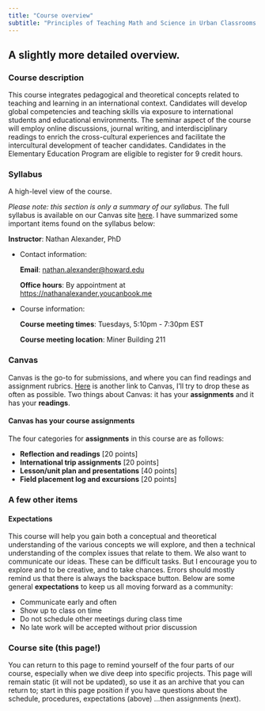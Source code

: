 ```yaml
---
title: "Course overview"
subtitle: "Principles of Teaching Math and Science in Urban Classrooms II"
---
```


## A slightly more detailed overview.

### Course description

This course integrates pedagogical and theoretical concepts related to teaching and learning in an international context. Candidates will develop global competencies and teaching skills via exposure to international students and educational environments. The seminar aspect of the course will employ online discussions, journal writing, and interdisciplinary readings to enrich the cross-cultural experiences and facilitate the intercultural development of teacher candidates. Candidates in the Elementary Education Program are eligible to register for 9 credit hours.

### **Syllabus**

A high-level view of the course.

*Please note: this section is only a summary of our syllabus.* The full syllabus is available on our Canvas site [here](https://canvas.howard.edu/courses/58654/){target="_blank"}. I have summarized some important items found on the syllabus below:

**Instructor**: Nathan Alexander, PhD

-   Contact information:

    **Email**: [nathan.alexander\@howard.edu](mailto:nathan.alexander@howard.edu)

    **Office hours**: By appointment at <https://nathanalexander.youcanbook.me>

-   Course information:

    **Course meeting times**: Tuesdays, 5:10pm - 7:30pm EST

    **Course meeting location**: Miner Building 211

### **Canvas**

Canvas is the go-to for submissions, and where you can find readings and assignment rubrics. [Here](https://canvas.howard.edu/courses/58654/) is another link to Canvas, I'll try to drop these as often as possible. Two things about Canvas: it has your **assignments** and it has your **readings**.

#### Canvas has your course assignments

::: incremental
The four categories for **assignments** in this course are as follows:

-   **Reflection and readings** \[20 points\]
-   **International trip assignments** \[20 points\]
-   **Lesson/unit plan and presentations** \[40 points\]
-   **Field placement log and excursions** \[20 points\]
:::

### **A few other items**

#### Expectations

This course will help you gain both a conceptual and theoretical understanding of the various concepts we will explore, and then a technical understanding of the complex issues that relate to them. We also want to communicate our ideas. These can be difficult tasks. But I encourage you to explore and to be creative, and to take chances. Errors should mostly remind us that there is always the backspace button. Below are some general **expectations** to keep us all moving forward as a community:

::: incremental
-   Communicate early and often
-   Show up to class on time
-   Do not schedule other meetings during class time
-   No late work will be accepted without prior discussion
:::

### **Course site** (this page!)

You can return to this page to remind yourself of the four parts of our course, especially when we dive deep into specific projects. This page will remain static (it will not be updated), so use it as an archive that you can return to; start in this page position if you have questions about the schedule, procedures, expectations (above) ...then assignments (next).
